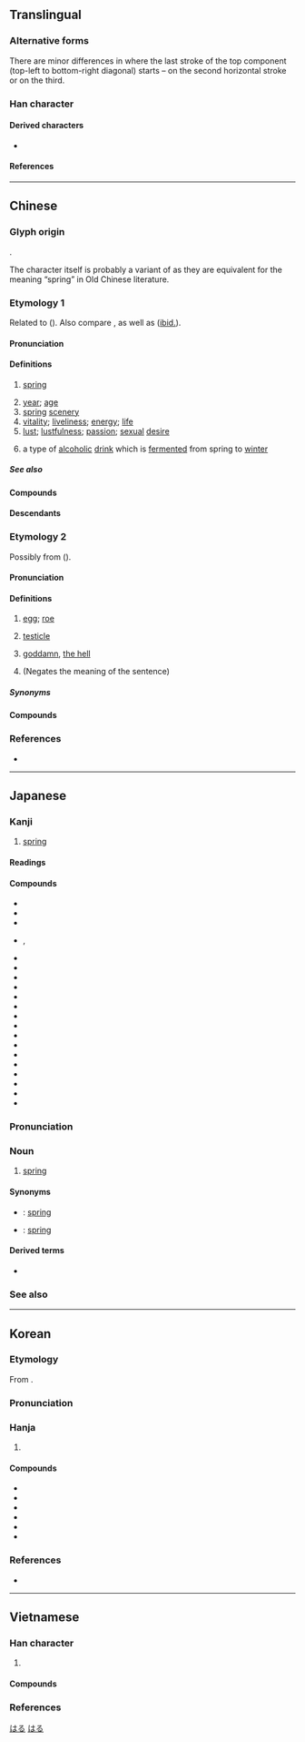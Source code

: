 {{also|萅}}
{{character info}}
==Translingual==
{{stroke order|strokes=9}}
{{stroke order|type=animate}}

===Alternative forms===
There are minor differences in where the last stroke of the top component (top-left to bottom-right diagonal) starts – on the second horizontal stroke or on the third.

===Han character===
{{Han char|rn=72|rad=日|as=05|sn=9|four=50603|canj=QKA|ids=⿱𡗗日}}

====Derived characters====
* {{l|mul|[[偆]], [[㖺]], [[堾]], [[媋]], [[𢝣]], [[湷]], [[𬌸]], [[𬯌]], [[暙]], [[䐏]], [[椿]], [[瑃]], [[𨕌]], [[㿤]], [[睶]], [[𬓉]], [[𮄵]], [[蝽]], [[賰]]([[䞐]]), [[踳]], [[𨩃]], [[䮞]]([[𩨁]]), [[鰆]]([[䲠]]), [[𪂹]], [[𠝩]], [[萶]], [[箺]], [[䦮]], [[𩄄]], [[鬊]], [[惷]], [[𣕮]], [[𭾇]], [[𪃣]], [[蠢]], [[𩯥]]}}

====References====
{{Han ref|kx=0493.060|dkj=13844|dj=0856.070|hdz=21496.100|uh=6625}}

----

==Chinese==

===Glyph origin===
{{Han etyl}}
{{Han compound|艸|屯|日|ls=psc|t1=grass|t2=sprout|t3=sun|c1=s|c2=p|c3=s}}.

The character {{lang|zh|春}} itself is probably a variant of {{och-l|屯}} as they are equivalent for the meaning “spring” in Old Chinese literature.

===Etymology 1===
{{zh-forms|alt=萅,旾}}
Related to {{och-l|芚|(of plants) to begin to grow}} ({{zh-ref|Schuessler, 2007}}). Also compare {{cog|km|ដុះ||to grow; to germinate; to sprout}}, as well as {{och-l|穿|to bore through}} ([[ibid.]]).
{{zh-wp|zh|lzh|nan:chhun}}

====Pronunciation====
{{zh-pron
|m=chūn
|m-s=cun1
|dg=чун1
|c=ceon1
|c-t=cun1
|g=cun1
|h=pfs=chhûn;gd=cun1
|j=cung1
|mb=ché̤ng
|md=chŭng
|mn=chhun
|mn-t=cung1
|w=1tshen
|x=qyn1
|mc=y
|oc=y
|ma=y
|cat=n,a
}}

====Definitions====
{{zh-hanzi}}

# [[spring]] {{gloss|season}}
#: {{zh-x|春天|spring}}
# [[year]]; [[age]]
# [[spring]] [[scenery]]
# [[vitality]]; [[liveliness]]; [[energy]]; [[life]]
# [[lust]]; [[lustfulness]]; [[passion]]; [[sexual]] [[desire]]
#: {{zh-x|思春期|puberty}}
# a type of [[alcoholic]] [[drink]] which is [[ferment]]ed from spring to [[winter]]

=====See also=====
{{table:seasons/zh}}

====Compounds====
{{zh-der|春冰|春餅|春播|春蠶|春潮|春綢|春肥|春分|春分點|春風|春風得意|春風化雨|春風滿面|春耕|春宮|春灌|春光|春寒|春寒料峭|春旱|春華秋實|春化|春月|春畫|春畫兒|春荒|春暉|春季|春假|春節|春景|春捲|春捲兒|春困秋乏|春蘭|春蘭秋菊|春雷|春聯|春聯兒|春令|春麥|春滿人間|春忙|春夢|春牛|春情|春秋|春秋衫|春日|春色|春上|春試|春筍|春天|春瘟|春捂秋凍|春宵|春小麥|春心|春汛|春藥|春意|春蚓秋蛇|春游|春雨|春運|春種|春裝|一場春夢|一枝春|三春|三春暉|三春柳|不勝春|中國之春|九春|付之春夢|仲春|做春夢|偷春|偷春體|兩頭春|八月春|初春|剪春羅|化雨春風|北京之春|口角春風|吳越春秋|呂氏春秋|咬春|四季如春|回復青春|回春|回春作用|坐春風|夜春|大地回春|大春|大春元|如坐春風|如沐春風|妙手回春|嬌若春花|子春之疾|孟春|季春|宜春|宜春帖|宜春縣|富春秋|寒木春華|寸草春暉|小春|小陽春|左氏春秋|常春藤|常遇春|幾度春風|恆春半島|恆春鎮|悲秋傷春|憐春|懷春|戰地春夢|手到回春|打春|拜春|探春|探春之宴|摸春牛|放春|新春|早春|春不老|春丕峽|春事|春事闌珊|春作|春來秋去|春信|春元演習|春光如海|春光明媚|春光漏泄|春光融融|春凳|春勝|春化作用|春化處理|春去秋來|春和景明|春回大地|春困|春夢一場|春夢婆|春夢無痕|春大麥|春官|春宮圖|春宵苦短|春山|春山八字|春山如笑|春心蕩漾|春心飛絮|春思|春意闌珊|春捲皮|春方|春旛|春日遲遲|春明|春暖花開|春暖花香|春曉|春書|春服|春望|春林|春條兒|春榜|春榮|春樹暮雲|春歸|春歸人老|春氣|春水|春消息|春深似海|春牛圖|春生秋殺|春申君|春申江|春盛擔子|春盛食罍|春盤|春社|春祈秋報|春祭|春禊|春秋三傳|春秋五霸|春秋兒|春秋大夢|春秋幾何|春秋日高|春秋榜|春秋筆削|春秋筆法|春秋繁露|春秋配|春秋鼎盛|春筍怒發|春紅|春纖|春臺|春興|春色惱人|春色滿園|春花|春花作物|春花秋月|春芳|春茶|春草|春菇|春菜絲兒|春華|春蒐|春蔥|春誦夏絃|春賽|春遊|春酒|春閨|春闈|春院|春霖|春露秋霜|春風一度|春風和氣|春風夏雨|春風藹吉|春風雨露|春風面|春風風人|春香鬧學|春鶯|時雨春風|晏子春秋|暮春|暮雲春樹|有女懷春|有腳陽春|杏林春暖|枯木逢春|枯枝再春|楚漢春秋|殘春|沐浴春風|滿袖春風|滿面春生|滿面春風|滿面生春|漏春和尚|漏洩春光|熙春|燒春|玉堂春|玉樓春|琿春河|琿春縣|甕頭春|留春|發春|白雪陽春|皮裡春秋|眉似春山|眉蹙春山|碧蘿春|碧螺春|萬古長春|秋月春風|立春|第二春|繡閣長春|花塢春曉|芳春|莫春|著手回春|著手成春|蔣春霖|藥到回春|虎尾春冰|行春|買春|賣春|走春|迎春|迎春花|遞春|鄂倫春族|鍾離春|長春市|長春花|開春|陽春|陽春有腳|陽春白雪|陽春麵|陽臺春夢|雨後春筍|青春|青春期|青春永駐|青春痘|面若春花|鞭春|麗春園|麗春花|黍谷生春|龜鶴同春|洪春|琿春|春陵|蘄春|滿春|紅春|揮春|永春}}

====Descendants====
{{CJKV||しゅん|춘|xuân}}

===Etymology 2===
{{zh-forms|alt=膥}}
Possibly from {{inh|zh|sit-pro|*d(w)əj||egg; testicle}} ({{zh-ref|Baxter and Sagart, 2014}}).

====Pronunciation====
{{zh-pron
|c=ceon1
|h=pfs=chhûn;gd=cun1
|mn-t=cung1
|dial=n
|cat=n
}}

====Definitions====
{{zh-hanzi}}

# {{lb|zh|Cantonese|Hakka|Teochew}} [[egg]]; [[roe]]
# {{lb|zh|Cantonese|vulgar}} [[testicle]]
# {{lb|zh|Cantonese|vulgar}} [[goddamn]], [[the hell]]
# {{lb|zh|Cantonese|vulgar}} (Negates the meaning of the sentence)

=====Synonyms=====
{{zh-dial|蛋}}
{{zh-dial|睪丸}}

====Compounds====
{{zh-der|雞春|魚春|多春魚|春袋|春核|蝦春|石春|水蛇春咁長|乜春|鵝春石}}

===References===
* {{R:yue:Hanzi}}

{{zh-cat|Beginning}}

----

==Japanese==

===Kanji===
{{ja-kanji|grade=2|rs=日05}}

# [[spring#Noun|spring]] {{gloss|season}}

====Readings====
{{ja-readings
|goon=しゅん
|kanon=しゅん
|kun=はる-
}}

====Compounds====
* {{ja-r|小%春|こ%はる|[[early]] [[autumn]], [[Indian summer]]}}
* {{ja-r|小%春%日%和|こ%はる%び%より|[[early]] [[autumn]], [[Indian summer]]}}
* {{ja-r|常春|とこはる|[[everlasting]] [[spring]]}}
* {{ja-r|初春|はつはる}}, {{ja-r|初%春|しょ%しゅん|[[early]] [[spring]], [[New Year]]}}
* {{ja-r|春%菊|しゅん%ぎく|[[garland chrysanthemum]]}}
* {{ja-r|春秋|しゅんじゅう|spring and autumn, months and years, Chronicles of Lu}}
* {{ja-r|春%秋%戦%国|しゅん%じゅう%せん%ごく|{{w|Spring and Autumn Period}} and {{w|Warring States Period}} in China}}
* {{ja-r|春%一番|はる%いちばん|first storm of spring}}
* {{ja-r|春%風|はる%かぜ|spring breeze}}
* {{ja-r|春%霞|はる%がすみ|springtime haze}}
* {{ja-r|春%着|はる%ぎ|springwear, New Year's clothes}}
* {{ja-r|春%蚕|はる%ご|spring breed of silkworms}}
* {{ja-r|春%先|はる%さき|beginning of spring}}
* {{ja-r|春%雨|はる%さめ|spring rain, {{w|cellophane noodles}}}}
* {{ja-r|春%場%所|はる%ば%しょ|the spring sumo tournament in Osaka}}
* {{ja-r|春%繭|はる%まゆ|the spring cocoon crop}}
* {{ja-r|春%休み|はる%やすみ|spring break}}
* {{ja-r|来%春|らい%しゅん|[[next]] [[spring]]}}
* {{ja-r|翌%春|よく%しゅん|[[next]] [[spring]]}}
* {{ja-r|春%分|しゅん%ぶん|[[spring equinox]], [[vernal equinox]]}}

===Pronunciation===
{{wikipedia|lang=ja}}
{{ja-kanjitab|yomi=k|はる}}
{{ja-pron|acc=a|y=k|はる}}

===Noun===
{{ja-noun|はる}}

# [[spring#Noun|spring]] {{gloss|season}}

====Synonyms====
* {{ja-r|春季|しゅんき}}: [[spring]]
* {{ja-r|春期|しゅんき}}: [[spring]]

====Derived terms====
* {{ja-r|春めく|はるめく}}

===See also===
{{table:seasons/ja}}

[[Category:ja:Calendar terms|はる]]
[[Category:ja:Seasons|はる]]

----

==Korean==

===Etymology===
From {{der|ko|ltc|-}} {{ltc-l|春}}. {{hanja-hunmong|츈|chyun|天文#상01B}}

===Pronunciation===
{{ko-hanja-pron|춘|t͡ɕʰun}}

===Hanja===
{{ko-hanja-search}}
{{ko-hanja|봄|춘}}

# {{hanja form of|춘|[[spring]] {{gloss|season}}}}

====Compounds====
{{der-top3|Compounds}}
* {{ko-l|춘추|春秋}}
* {{ko-l|입춘|立春}}
* {{ko-l|청춘|靑春}}
* {{ko-l|매춘|賣春}}
* {{ko-l|매춘부|賣春婦}}
* {{ko-l|사춘기|[[puberty]]|思春期}}
{{der-bottom}}

===References===
* {{R:hanjadoc|4583}}

----

==Vietnamese==

===Han character===
{{vi-readings|rs=日05
|hanviet=xuân-tdcndg;tdcntd;gdhn;bonet
|phienthiet=樞倫 xu luân
|nom=xuân-tdcndg;tdcntd;btcn;bonet;genibrel;taberd, xoan-tdcndg;tdcntd;gdhn;bonet;taberd
}}

# {{han tu form of|xuân|[[spring#Noun|spring]] {{gloss|season}}}}

====Compounds====
{{der3|vi
|{{vi-l|立春|lập xuân}}
|{{vi-l|春夏秋冬|xuân hạ thu đông}}
|{{vi-l|春分|xuân phân}}
}}

===References===
<references/>